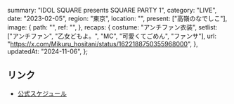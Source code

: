   summary: "IDOL SQUARE presents SQUARE PARTY 1",
  category: "LIVE",
  date: "2023-02-05",
  region: "東京",
  location: "",
  present: ["高嶺のなでしこ"],
  image: {
    path: "",
    ref: "",
  },
  recaps: {
    costume: "アンチファン衣装",
    setlist: ["アンチファン", "乙女どもよ。", "MC", "可愛くてごめん", "ファンサ"],
    url: "https://x.com/Mikuru_hositani/status/1622188750355968000",
  },
  updatedAt: "2024-11-06",
};

## リンク

- [公式スケジュール](https://takanenonadeshiko.jp/?p=669)
